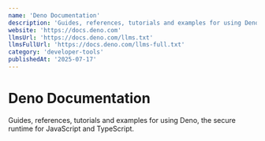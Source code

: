 ```yaml
---
name: 'Deno Documentation'
description: 'Guides, references, tutorials and examples for using Deno, the secure runtime for JavaScript and TypeScript.'
website: 'https://docs.deno.com'
llmsUrl: 'https://docs.deno.com/llms.txt'
llmsFullUrl: 'https://docs.deno.com/llms-full.txt'
category: 'developer-tools'
publishedAt: '2025-07-17'
---
```


# Deno Documentation

Guides, references, tutorials and examples for using Deno, the secure runtime for JavaScript and TypeScript.
